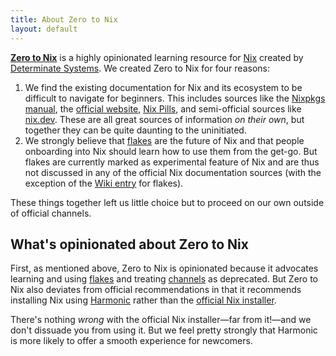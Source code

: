```yaml
---
title: About Zero to Nix
layout: default
---
```


[**Zero to Nix**](/) is a highly opinionated learning resource for [Nix] created by [Determinate Systems][ds]. We created Zero to Nix for four reasons:

1. We find the existing documentation for Nix and its ecosystem to be difficult to navigate for beginners. This includes sources like the [Nixpkgs manual][manual], the [official website][nix], [Nix Pills][pills], and semi-official sources like [nix.dev]. These are all great sources of information *on their own*, but together they can be quite daunting to the uninitiated.
1. We strongly believe that [flakes] are the future of Nix and that people onboarding into Nix should learn how to use them from the get-go. But flakes are currently marked as experimental feature of Nix and are thus not discussed in any of the official Nix documentation sources (with the exception of the [Wiki entry][wiki] for flakes).

These things together left us little choice but to proceed on our own outside of official channels.

## What's opinionated about Zero to Nix

First, as mentioned above, Zero to Nix is opinionated because it advocates learning and using [flakes] and treating [channels] as deprecated. But Zero to Nix also deviates from official recommendations in that it recommends installing Nix using [Harmonic] rather than the [official Nix installer][install].

<Brief id="harmonic-differences" />

There's nothing *wrong* with the official Nix installer&mdash;far from it!&mdash;and we don't dissuade you from using it. But we feel pretty strongly that Harmonic is more likely to offer a smooth experience for newcomers.

[channels]: /concepts/channels
[ds]: /concepts/det-sys
[flakes]: /concepts/flakes
[harmonic]: /concepts/harmonic
[install]: https://nixos.org/download
[nix]: https://nixos.org
[nix.dev]: https://nix.dev
[pills]: https://nixos.org/guides/nix-pills
[store]: /concepts/nix-store
[wiki]: https://nixos.wiki/wiki/Flakes
[manual]: https://nixos.org/manual/nixpkgs/stable
